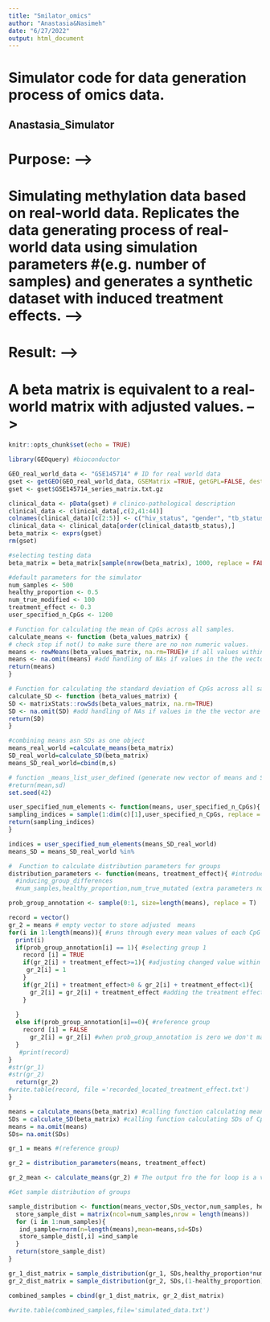 ```yaml
---
title: "Smilator_omics"
author: "Anastasia&Nasimeh"
date: "6/27/2022"
output: html_document
---
```

# Simulator code for data generation process of omics data. 


## Anastasia_Simulator

# Purpose: -->
# Simulating methylation data based on real-world data. Replicates the data generating process of real-world data using simulation parameters #(e.g. number of samples) and generates a synthetic dataset with induced treatment effects.  -->

# Result: -->
# A beta matrix is equivalent to a real-world matrix with adjusted values.  -->


```r
knitr::opts_chunk$set(echo = TRUE)

library(GEOquery) #bioconductor

```


```r
GEO_real_world_data <- "GSE145714" # ID for real world data 
gset <- getGEO(GEO_real_world_data, GSEMatrix =TRUE, getGPL=FALSE, destdir="example_dataset/")
gset <- gset$GSE145714_series_matrix.txt.gz

clinical_data <- pData(gset) # clinico-pathological description
clinical_data <- clinical_data[,c(2,41:44)]
colnames(clinical_data)[c(2:5)] <- c("hiv_status", "gender", "tb_status", "timepoint")
clinical_data <- clinical_data[order(clinical_data$tb_status),]
beta_matrix <- exprs(gset)
rm(gset)

#selecting testing data
beta_matrix = beta_matrix[sample(nrow(beta_matrix), 1000, replace = FALSE), ]
```

```r
#default parameters for the simulator
num_samples <- 500
healthy_proportion <- 0.5
num_true_modified <- 100
treatment_effect <- 0.3
user_specified_n_CpGs <- 1200

```

```r
# Function for calculating the mean of CpGs across all samples.
calculate_means <- function (beta_values_matrix) {
# check stop if not() to make sure there are no non numeric values.
means <- rowMeans(beta_values_matrix, na.rm=TRUE)# if all values within a row are NA produces NaN
means <- na.omit(means) #add handling of NAs if values in the the vector are NAs
return(means)
}
```

```r
# Function for calculating the standard deviation of CpGs across all samples.
calculate_SD <- function (beta_values_matrix) {
SD <- matrixStats::rowSds(beta_values_matrix, na.rm=TRUE)
SD <- na.omit(SD) #add handling of NAs if values in the the vector are NAs
return(SD)
}
```

```r
#combining means asn SDs as one object 
means_real_world =calculate_means(beta_matrix)
SD_real_world=calculate_SD(beta_matrix)
means_SD_real_world=cbind(m,s)

```

```r
# function _means_list_user_defined (generate new vector of means and SDs of CpGs based on user input, means and SDs of beta_matrix)
#return(mean,sd)
set.seed(42)

user_specified_num_elements <- function(means, user_specified_n_CpGs){
sampling_indices = sample(1:dim(c)[1],user_specified_n_CpGs, replace = TRUE)
return(sampling_indices)
}


```


```r
indices = user_specified_num_elements(means_SD_real_world)
means_SD = means_SD_real_world %in% 
```


```r

#  Function to calculate distribution parameters for groups
distribution_parameters <- function(means, treatment_effect){ #introduce_treatment_effect?
  #inducing_group_differences 
  #num_samples,healthy_proportion,num_true_mutated (extra parameters not yet included)

prob_group_annotation <- sample(0:1, size=length(means), replace = T)  # creating vector of zero and 1 which represents assign groups

record = vector()
gr_2 = means # empty vector to store adjusted  means
for(i in 1:length(means)){ #runs through every mean values of each CpG site
  print(i)
  if(prob_group_annotation[i] == 1){ #selecting group 1 
    record [i] = TRUE
    if(gr_2[i] + treatment_effect>=1){ #adjusting changed value within its boundaries
     gr_2[i] = 1 
    }
    if(gr_2[i] + treatment_effect>0 & gr_2[i] + treatment_effect<1){ 
      gr_2[i] = gr_2[i] + treatment_effect #adding the treatment effect to clinical population
    }
 
  }
  else if(prob_group_annotation[i]==0){ #reference group
    record [i] = FALSE
      gr_2[i] = gr_2[i] #when prob_group_annotation is zero we don't make any change - equal to itself 
  }
   #print(record)
}
#str(gr_1)
#str(gr_2)
  return(gr_2)
#write.table(record, file ='recorded_located_treatment_effect.txt')
}

```

```r
means = calculate_means(beta_matrix) #calling function calculating means of CpGs across all samples 
SDs = calculate_SD(beta_matrix) #calling function calculating SDs of CpGs across all samples
means = na.omit(means) 
SDs= na.omit(SDs)

gr_1 = means #(reference group)

gr_2 = distribution_parameters(means, treatment_effect)

```


```r
gr_2_mean <- calculate_means(gr_2) # The output fro the for loop is a vector of means + treatment effect, it does not seems reasonable to calculate mean of mean

```


```r
#Get sample distribution of groups 

sample_distribution <- function(means_vector,SDs_vector,num_samples, healthy_proportion){
  store_sample_dist = matrix(ncol=num_samples,nrow = length(means))
  for (i in 1:num_samples){
   ind_sample=rnorm(n=length(means),mean=means,sd=SDs) 
   store_sample_dist[,i] =ind_sample
  }
  return(store_sample_dist)
}

gr_1_dist_matrix = sample_distribution(gr_1, SDs,healthy_proportion*num_samples)
gr_2_dist_matrix = sample_distribution(gr_2, SDs,(1-healthy_proportion)*num_samples)

combined_samples = cbind(gr_1_dist_matrix, gr_2_dist_matrix)

#write.table(combined_samples,file='simulated_data.txt')

```

